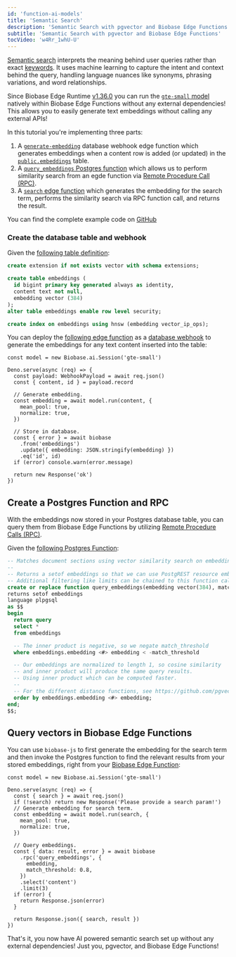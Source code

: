 ```yaml
---
id: 'function-ai-models'
title: 'Semantic Search'
description: 'Semantic Search with pgvector and Biobase Edge Functions'
subtitle: 'Semantic Search with pgvector and Biobase Edge Functions'
tocVideo: 'w4Rr_1whU-U'
---
```


[Semantic search](/docs/guides/ai/semantic-search) interprets the meaning behind user queries rather than exact [keywords](/docs/guides/ai/keyword-search). It uses machine learning to capture the intent and context behind the query, handling language nuances like synonyms, phrasing variations, and word relationships.

Since Biobase Edge Runtime [v1.36.0](https://github.com/biobase/edge-runtime/releases/tag/v1.36.0) you can run the [`gte-small` model](https://huggingface.co/Biobase/gte-small) natively within Biobase Edge Functions without any external dependencies! This allows you to easily generate text embeddings without calling any external APIs!

In this tutorial you're implementing three parts:

1. A [`generate-embedding`](https://github.com/biobase-ai/biobase/tree/master/examples/ai/edge-functions/biobase/functions/generate-embedding/index.ts) database webhook edge function which generates embeddings when a content row is added (or updated) in the [`public.embeddings`](https://github.com/biobase-ai/biobase/tree/master/examples/ai/edge-functions/biobase/migrations/20240408072601_embeddings.sql) table.
2. A [`query_embeddings` Postgres function](https://github.com/biobase-ai/biobase/tree/master/examples/ai/edge-functions/biobase/migrations/20240410031515_vector-search.sql) which allows us to perform similarity search from an egde function via [Remote Procedure Call (RPC)](https://biobase.studio/docs/guides/database/functions?language=js).
3. A [`search` edge function](https://github.com/biobase-ai/biobase/tree/master/examples/ai/edge-functions/biobase/functions/search/index.ts) which generates the embedding for the search term, performs the similarity search via RPC function call, and returns the result.

You can find the complete example code on [GitHub](https://github.com/biobase-ai/biobase/tree/master/examples/ai/edge-functions)

### Create the database table and webhook

Given the [following table definition](https://github.com/biobase-ai/biobase/blob/master/examples/ai/edge-functions/biobase/migrations/20240408072601_embeddings.sql):

```sql
create extension if not exists vector with schema extensions;

create table embeddings (
  id bigint primary key generated always as identity,
  content text not null,
  embedding vector (384)
);
alter table embeddings enable row level security;

create index on embeddings using hnsw (embedding vector_ip_ops);
```

You can deploy the [following edge function](https://github.com/biobase-ai/biobase/blob/master/examples/ai/edge-functions/biobase/functions/generate-embedding/index.ts) as a [database webhook](/docs/guides/database/webhooks) to generate the embeddings for any text content inserted into the table:

```tsx
const model = new Biobase.ai.Session('gte-small')

Deno.serve(async (req) => {
  const payload: WebhookPayload = await req.json()
  const { content, id } = payload.record

  // Generate embedding.
  const embedding = await model.run(content, {
    mean_pool: true,
    normalize: true,
  })

  // Store in database.
  const { error } = await biobase
    .from('embeddings')
    .update({ embedding: JSON.stringify(embedding) })
    .eq('id', id)
  if (error) console.warn(error.message)

  return new Response('ok')
})
```

## Create a Postgres Function and RPC

With the embeddings now stored in your Postgres database table, you can query them from Biobase Edge Functions by utilizing [Remote Procedure Calls (RPC)](/docs/guides/database/functions?language=js).

Given the [following Postgres Function](https://github.com/biobase-ai/biobase/blob/master/examples/ai/edge-functions/biobase/migrations/20240410031515_vector-search.sql):

```sql
-- Matches document sections using vector similarity search on embeddings
--
-- Returns a setof embeddings so that we can use PostgREST resource embeddings (joins with other tables)
-- Additional filtering like limits can be chained to this function call
create or replace function query_embeddings(embedding vector(384), match_threshold float)
returns setof embeddings
language plpgsql
as $$
begin
  return query
  select *
  from embeddings

  -- The inner product is negative, so we negate match_threshold
  where embeddings.embedding <#> embedding < -match_threshold

  -- Our embeddings are normalized to length 1, so cosine similarity
  -- and inner product will produce the same query results.
  -- Using inner product which can be computed faster.
  --
  -- For the different distance functions, see https://github.com/pgvector/pgvector
  order by embeddings.embedding <#> embedding;
end;
$$;
```

## Query vectors in Biobase Edge Functions

You can use `biobase-js` to first generate the embedding for the search term and then invoke the Postgres function to find the relevant results from your stored embeddings, right from your [Biobase Edge Function](https://github.com/biobase-ai/biobase/blob/master/examples/ai/edge-functions/biobase/functions/search/index.ts):

```tsx
const model = new Biobase.ai.Session('gte-small')

Deno.serve(async (req) => {
  const { search } = await req.json()
  if (!search) return new Response('Please provide a search param!')
  // Generate embedding for search term.
  const embedding = await model.run(search, {
    mean_pool: true,
    normalize: true,
  })

  // Query embeddings.
  const { data: result, error } = await biobase
    .rpc('query_embeddings', {
      embedding,
      match_threshold: 0.8,
    })
    .select('content')
    .limit(3)
  if (error) {
    return Response.json(error)
  }

  return Response.json({ search, result })
})
```

That's it, you now have AI powered semantic search set up without any external dependencies! Just you, pgvector, and Biobase Edge Functions!
